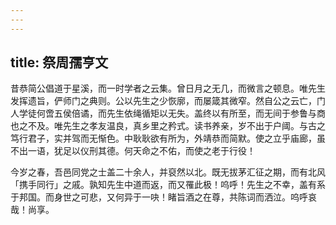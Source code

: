 ```yaml
---
---
---
```

title: 祭周孺亨文
---



昔恭简公倡道于星溪，而一时学者之云集。曾日月之无几，而微言之顿息。唯先生发挥遗旨，俨师门之典则。公以先生之少恢廓，而屡箴其微窄。然自公之云亡，门人学徒何啻五侯倍谲，而先生依绳循矩以无失。盖终以有所至，而无间于参鲁与商也之不及。唯先生之孝友温良，真乡里之矜式。读书养亲，岁不出于户阈。与古之笃行君子，实并驾而无惭色。中耿耿欲有所为，外靖恭而简默。使之立乎庙廊，虽不出一语，犹足以仪刑其德。何天命之不佑，而使之老于行役！

今岁之春，吾邑同党之士盖二十余人，并裒然以北。既无拔茅汇征之期，而有北风「携手同行」之戚。孰知先生中道而返，而又罹此极！呜呼！先生之不幸，盖有系于邦国。而身世之可悲，又何异于一吷！睹旨酒之在尊，共陈词而洒泣。呜呼哀哉！尚享。